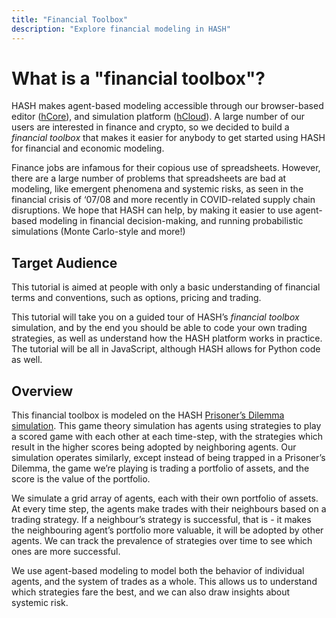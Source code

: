 ```yaml
---
title: "Financial Toolbox"
description: "Explore financial modeling in HASH"
---
```


# What is a "financial toolbox"?

HASH makes agent-based modeling accessible through our browser-based editor ([hCore](https://hash.ai/platform/core)), and simulation platform ([hCloud](https://hash.dev/docs/simulations/run/cloud)). A large number of our users are interested in finance and crypto, so we decided to build a _financial toolbox_ that makes it easier for anybody to get started using HASH for financial and economic modeling.

Finance jobs are infamous for their copious use of spreadsheets. However, there are a large number of problems that spreadsheets are bad at modeling, like emergent phenomena and systemic risks, as seen in the financial crisis of ‘07/08 and more recently in COVID-related supply chain disruptions. We hope that HASH can help, by making it easier to use agent-based modeling in financial decision-making, and running probabilistic simulations (Monte Carlo-style and more!)

## Target Audience

This tutorial is aimed at people with only a basic understanding of financial terms and conventions, such as options, pricing and trading.

This tutorial will take you on a guided tour of HASH’s _financial toolbox_ simulation, and by the end you should be able to code your own trading strategies, as well as understand how the HASH platform works in practice. The tutorial will be all in JavaScript, although HASH allows for Python code as well.

## Overview

This financial toolbox is modeled on the HASH [Prisoner’s Dilemma simulation](https://hash.ai/@hash/prisoners-dilemma). This game theory simulation has agents using strategies to play a scored game with each other at each time-step, with the strategies which result in the higher scores being adopted by neighboring agents. Our simulation operates similarly, except instead of being trapped in a Prisoner’s Dilemma, the game we’re playing is trading a portfolio of assets, and the score is the value of the portfolio.

We simulate a grid array of agents, each with their own portfolio of assets. At every time step, the agents make trades with their neighbours based on a trading strategy. If a neighbour’s strategy is successful, that is - it makes the neighbouring agent’s portfolio more valuable, it will be adopted by other agents. We can track the prevalence of strategies over time to see which ones are more successful.

We use agent-based modeling to model both the behavior of individual agents, and the system of trades as a whole. This allows us to understand which strategies fare the best, and we can also draw insights about systemic risk.
